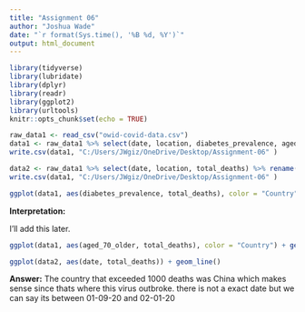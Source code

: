 ---
title: "Assignment 06"
author: "Joshua Wade"
date: "`r format(Sys.time(), '%B %d, %Y')`"
output: html_document
---

```{r setup, include=FALSE, echo=FALSE, message=FALSE}
library(tidyverse)
library(lubridate)
library(dplyr)
library(readr)
library(ggplot2)
library(urltools)
knitr::opts_chunk$set(echo = TRUE)
```


```{r formingdata, echo=FALSE, message=FALSE}
raw_data1 <- read_csv("owid-covid-data.csv")
data1 <- raw_data1 %>% select(date, location, diabetes_prevalence, aged_70_older, total_deaths) %>% rename(Country = "location") %>% filter(date == "2020-06-30") 
write.csv(data1, "C:/Users/JWgiz/OneDrive/Desktop/Assignment-06" )
```

```{r formingdata2, echo=FALSE, message=FALSE}
data2 <- raw_data1 %>% select(date, location, total_deaths) %>% rename(Country = "location")
write.csv(data1, "C:/Users/JWgiz/OneDrive/Desktop/Assignment-06" )
```

```{r graphing1, echo=FALSE, message=FALSE}
ggplot(data1, aes(diabetes_prevalence, total_deaths), color = "Country") + geom_point() + theme_linedraw() + labs(x = "Has Diabetes", y = "Total Deaths", title = "Deaths due to Diabetes")
```

**Interpretation:**

I'll add this later.

```{r graphing2, echo=FALSE, message=FALSE}
ggplot(data1, aes(aged_70_older, total_deaths), color = "Country") + geom_point() + theme_linedraw() + labs(x = "Ages over 70", y = "Total Deaths", title = "Individuals over 70 Deaths")
```

```{r linegraph, echo=FALSE, message=FALSE}
ggplot(data2, aes(date, total_deaths)) + geom_line()
```


**Answer:**
The country that exceeded 1000 deaths was China which makes sense since thats where this virus outbroke. there is not a exact date but we can say its between 01-09-20 and 02-01-20